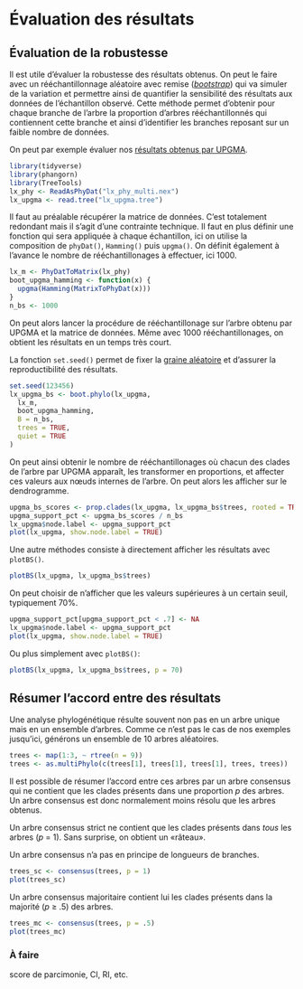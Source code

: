 # Évaluation des résultats

## Évaluation de la robustesse

Il est utile d'évaluer la robustesse des résultats obtenus. On peut le faire avec un rééchantillonnage aléatoire avec remise ([*bootstrap*](https://fr.wikipedia.org/wiki/Bootstrap_(statistiques))) qui va simuler de la variation et permettre ainsi de quantifier la sensibilité des résultats aux données de l'échantillon observé. Cette méthode permet d'obtenir pour chaque branche de l'arbre la proportion d'arbres rééchantillonnés qui contiennent cette branche et ainsi d'identifier les branches reposant sur un faible nombre de données.

On peut par exemple évaluer nos [résultats obtenus par UPGMA](distance.qmd#sec-upgma).

```r
library(tidyverse)
library(phangorn)
library(TreeTools)
lx_phy <- ReadAsPhyDat("lx_phy_multi.nex")
lx_upgma <- read.tree("lx_upgma.tree")
```

Il faut au préalable récupérer la matrice de données. C'est totalement redondant mais il s'agit d'une contrainte technique.
Il faut en plus définir une fonction qui sera appliquée à chaque échantillon, ici on utilise la composition de `phyDat()`, `Hamming()` puis `upgma()`. On définit également à l'avance le nombre de rééchantillonages à effectuer, ici 1000.

```r
lx_m <- PhyDatToMatrix(lx_phy)
boot_upgma_hamming <- function(x) {
  upgma(Hamming(MatrixToPhyDat(x)))
}
n_bs <- 1000
```

On peut alors lancer la procédure de rééchantillonage sur l'arbre obtenu par UPGMA et la matrice de données. Même avec 1000 rééchantillonages, on obtient les résultats en un temps très court.

::: {.column-margin}
La fonction `set.seed()` permet de fixer la [graine aléatoire](https://fr.wikipedia.org/wiki/Graine_al%C3%A9atoire) et d'assurer la reproductibilité des résultats.
:::

```r
set.seed(123456)
lx_upgma_bs <- boot.phylo(lx_upgma,
  lx_m,
  boot_upgma_hamming,
  B = n_bs,
  trees = TRUE,
  quiet = TRUE
)
```

On peut ainsi obtenir le nombre de rééchantillonages où chacun des clades de l'arbre par UPGMA apparaît, les transformer en proportions, et affecter ces valeurs aux nœuds internes de l'arbre. On peut alors les afficher sur le dendrogramme.

```r
upgma_bs_scores <- prop.clades(lx_upgma, lx_upgma_bs$trees, rooted = TRUE)
upgma_support_pct <- upgma_bs_scores / n_bs
lx_upgma$node.label <- upgma_support_pct
plot(lx_upgma, show.node.label = TRUE)
```

Une autre méthodes consiste à directement afficher les résultats avec `plotBS()`.

```r
plotBS(lx_upgma, lx_upgma_bs$trees)
```

On peut choisir de n'afficher que les valeurs supérieures à un certain seuil, typiquement 70%.

```r
upgma_support_pct[upgma_support_pct < .7] <- NA
lx_upgma$node.label <- upgma_support_pct
plot(lx_upgma, show.node.label = TRUE)
```

Ou plus simplement avec `plotBS()`:

```r
plotBS(lx_upgma, lx_upgma_bs$trees, p = 70)
```


## Résumer l'accord entre des résultats

Une analyse phylogénétique résulte souvent non pas en un arbre unique mais en un ensemble d'arbres. Comme ce n'est pas le cas de nos exemples jusqu'ici, générons un ensemble de 10 arbres aléatoires.

```r
trees <- map(1:3, ~ rtree(n = 9))
trees <- as.multiPhylo(c(trees[1], trees[1], trees[1], trees, trees))
```

Il est possible de résumer l'accord entre ces arbres par un arbre consensus qui ne contient que les clades présents dans une proportion *p* des arbres. Un arbre consensus est donc normalement moins résolu que les arbres obtenus.

Un arbre consensus strict ne contient que les clades présents dans *tous* les arbres (*p* = 1). Sans surprise, on obtient un «râteau».

::: {.column-margin}
Un arbre consensus n'a pas en principe de longueurs de branches.
:::

```r
trees_sc <- consensus(trees, p = 1)
plot(trees_sc)
```

Un arbre consensus majoritaire contient lui les clades présents dans la majorité (*p* ≥ .5) des arbres.

```r
trees_mc <- consensus(trees, p = .5)
plot(trees_mc)
```

:::{.callout-caution}
### À faire
score de parcimonie, CI, RI, etc.
:::